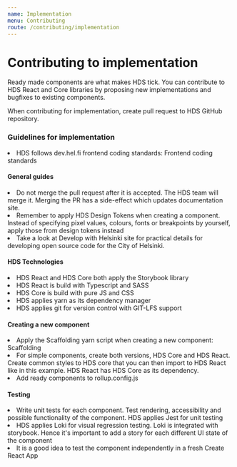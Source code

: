 ```yaml
---
name: Implementation
menu: Contributing
route: /contributing/implementation
---
```



# Contributing to implementation

<LargeParagraph>
    Ready made components are what makes HDS tick. You can contribute to HDS React and Core libraries by proposing new implementations and bugfixes to existing components.
</LargeParagraph>


<p>When contributing for implementation, create <Link href="https://help.github.com/en/github/collaborating-with-issues-and-pull-requests/creating-a-pull-request" external>pull request</Link> to <Link href="https://github.com/City-of-Helsinki/helsinki-design-system" external>HDS GitHub repository</Link>.</p>

### Guidelines for implementation

<li>HDS follows dev.hel.fi frontend coding standards: <Link href="https://dev.hel.fi/coding-standards#frontend-code-standards" external>Frontend coding standards</Link></li>

#### General guides

<li>Do not merge the pull request after it is accepted. The HDS team will merge it. Merging the PR has a side-effect which updates documentation site.</li>
<li>Remember to apply <Link href="https://github.com/City-of-Helsinki/helsinki-design-system/tree/master/packages/design-tokens/tokens">HDS Design Tokens</Link> when creating a component. Instead of specifying pixel values, colours, fonts or breakpoints by yourself, apply those from design tokens instead</li>
<li>Take a look at <Link href="https://dev.hel.fi/" external>Develop with Helsinki site</Link> for practical details for developing open source code for the City of Helsinki.</li>

#### HDS Technologies

<li>HDS React and HDS Core both apply the <Link href="https://storybook.js.org/">Storybook library</Link></li>
<li>HDS React is build with Typescript and SASS</li>
<li>HDS Core is build with pure JS and CSS</li>
<li>HDS applies yarn as its dependency manager</li>
<li>HDS applies git for version control with <Link href="https://git-lfs.github.com/">GIT-LFS support</Link></li>

#### Creating a new component

<li>Apply the Scaffolding yarn script when creating a new component: <Link href="https://github.com/City-of-Helsinki/helsinki-design-system/blob/master/packages/react/package.json#L17">Scaffolding</Link></li>
<li>For simple components, create both versions, HDS Core and HDS React.
  Create common styles to HDS core that you can then import to HDS React like in this <Link href="https://github.com/City-of-Helsinki/helsinki-design-system/blob/master/packages/react/src/components/textInput/TextInput.module.css">example</Link>.
  HDS React has HDS Core as its dependency.
</li>
<li>Add ready components to <Link href="https://github.com/City-of-Helsinki/helsinki-design-system/blob/master/packages/react/rollup.config.js">rollup.config.js</Link></li>

#### Testing

<li>Write unit tests for each component. Test rendering, accessibility and possible functionality of the component. HDS applies <Link href="https://jestjs.io/">Jest</Link> for unit testing </li>
<li>HDS applies <Link href="https://loki.js.org/">Loki</Link> for visual regression testing. Loki is integrated with storybook. Hence it's important to add a story for each different UI state of the component</li>
<li>It is a good idea to test the component independently in a fresh <Link href="https://github.com/City-of-Helsinki/hds-cra">Create React App</Link></li>
